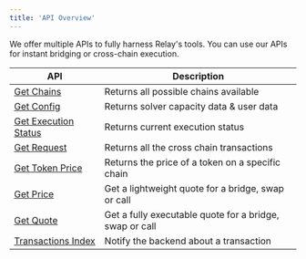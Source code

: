 ```yaml
---
title: 'API Overview'
---
```

We offer multiple APIs to fully harness Relay's tools. You can use our APIs for instant bridging or cross-chain execution.


<SdkRecommendWarning sdkLink={true} />

| API | Description                           |
| -------- | ------------------------------------- |
|[Get Chains](/references/api/get-chains)|Returns all possible chains available|
|[Get Config](/references/api/get-config)|Returns solver capacity data & user data|
|[Get Execution Status](/references/api/get-intents-status-v2)|Returns current execution status|
|[Get Request](/references/api/get-requests)|Returns all the cross chain transactions|
|[Get Token Price](/references/api/get-token-price)|Returns the price of a token on a specific chain|
|[Get Price](/references/api/get-price)|Get a lightweight quote for a bridge, swap or call|
|[Get Quote](/references/api/get-quote)|Get a fully executable quote for a bridge, swap or call|
|[Transactions Index](/references/api/transactions-index)|Notify the backend about a transaction|
